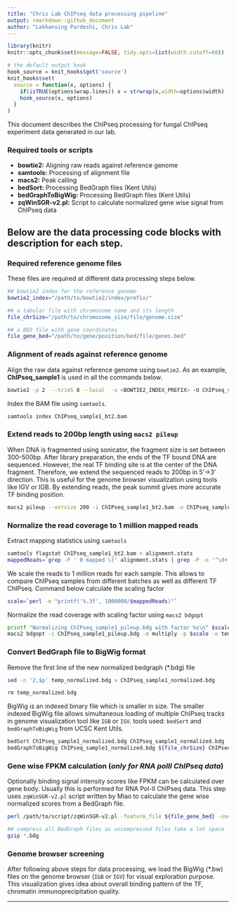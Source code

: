 ```yaml
---
title: "Chris Lab ChIPseq data processing pipeline"
output: rmarkdown::github_document
author: "Lakhansing Pardeshi, Chris Lab"
---
```


<!--
library(rmarkdown)
setwd("E:/Chris_UM/Analysis/19_ChIPMix_process/documentation")
rmarkdown::render(input = "CL_ChIPseq_pipeline.rmd", output_format = "pdf_document")
rmarkdown::render(input = "CL_ChIPseq_pipeline.rmd", output_format = "word_document")
-->

```r
library(knitr)
knitr::opts_chunk$set(message=FALSE, tidy.opts=list(width.cutoff=60))

# the default output hook
hook_source = knit_hooks$get('source')
knit_hooks$set(
  source = function(x, options) {
    if(isTRUE(options$wrap.lines)) x = strwrap(x,width=options$width)
    hook_source(x, options)
  }
)

```

This document describes the ChIPseq processing for fungal ChIPseq experiment data generated
in our lab.

### Required tools or scripts
- **bowtie2:** Aligning raw reads against reference genome
- **samtools:** Processing of alignment file
- **macs2:** Peak calling
- **bedSort:** Processing BedGraph files (Kent Utils)
- **bedGraphToBigWig:** Processing BedGraph files (Kent Utils)
- **zqWinSGR-v2.pl:** Script to calculate normalized gene wise signal from ChIPseq data

## Below are the data processing code blocks with description for each step.

### Required reference genome files
These files are required at different data processing steps below.
```bash
## bowtie2 index for the reference genome
bowtie2_index="/path/to/bowtie2/index/prefix/"

## a tabular file with chromosome name and its length
file_chrSize="/path/to/chromosome_size/file/genome.size"

## a BED file with gene coordinates
file_gene_bed="/path/to/gene/position/bed/file/genes.bed"
```


### Alignment of reads against reference genome
Align the raw data against reference genome using `bowtie2`. As an example, **ChIPseq_sample1**
is used in all the commands below.
```bash
bowtie2 -p 2  --trim5 8 --local  -x <BOWTIE2_INDEX_PREFIX> -U ChIPseq_sample1_R1.fastq.gz | samtools view -bS - | samtools sort  -O bam -o ChIPseq_sample1_bt2.bam
```

Index the BAM file using `samtools`.
```bash
samtools index ChIPseq_sample1_bt2.bam
```


### Extend reads to 200bp length using `macs2 pileup`
When DNA is fragmented using sonicator, the fragment size is set between 300-500bp.
After library preparation, the ends of the TF bound DNA are sequenced. However,
the real TF binding site is at the center of the DNA fragment. Therefore, we extend
the sequenced reads to 200bp in 5'->3' direction. This is useful for the genome browser
visualization using tools like IGV or IGB. By extending reads, the peak summit gives
more accurate TF binding position.
```bash
macs2 pileup --extsize 200 -i ChIPseq_sample1_bt2.bam -o ChIPseq_sample1_pileup.bdg
```


### Normalize the read coverage to 1 million mapped reads
Extract mapping statistics using `samtools`
```bash
samtools flagstat ChIPseq_sample1_bt2.bam > alignment.stats
mappedReads=`grep -P ' 0 mapped \(' alignment.stats | grep -P -o '^\d+'`
```

We scale the reads to 1 million reads for each sample. This allows to compare ChIPseq samples
from different batches as well as different TF ChIPseq. Command below calculate the scaling factor
```bash
scale=`perl -e "printf('%.3f', 1000000/$mappedReads)"`
```

Normalize the read coverage with scaling factor using `macs2 bdgopt`
```bash
printf "Normalizing ChIPseq_sample1_pileup.bdg with factor %s\n" $scale
macs2 bdgopt -i ChIPseq_sample1_pileup.bdg -m multiply -p $scale -o temp_normalized.bdg
```


### Convert BedGraph file to BigWig format
Remove the first line of the new normalized bedgraph (*.bdg) file
```bash
sed -n '2,$p' temp_normalized.bdg > ChIPseq_sample1_normalized.bdg

rm temp_normalized.bdg
```


BigWig is an indexed binary file which is
smaller in size. The smaller indexed BigWig file allows simultaneous loading of multiple
ChIPseq tracks in genome visualization tool like `IGB` or `IGV`.
tools used: `bedSort` and `bedGraphToBigWig` from UCSC Kent Utils.
```bash
bedSort ChIPseq_sample1_normalized.bdg ChIPseq_sample1_normalized.bdg
bedGraphToBigWig ChIPseq_sample1_normalized.bdg ${file_chrSize} ChIPseq_sample1_normalized.bw
```


### Gene wise FPKM calculation (*only for RNA polII ChIPseq data*)
Optionally binding signal intensity scores like FPKM can be calculated over gene body.
Usually this is performed for RNA Pol-II ChIPseq data. This step uses `zqWinSGR-v2.pl` script
written by Miao to calculate the gene wise normalized scores from a BedGraph file.
```bash
perl /path/to/script/zqWinSGR-v2.pl -feature_file ${file_gene_bed} -socre_file ChIPseq_sample1_normalized.bdg -chrom_column 1 -start_column 2 -end_column 3  -direction_column 6 -bin_count 1 -output_folder $PWD -outout_name ChIPseq_sample1_polii_expr.tab

## compress all BedGraph files as uncompressed files take a lot space
gzip *.bdg
```


### Genome browser screening
After following above steps for data processing, we load the BigWig (*.bw) files on
the genome browser (`IGB` or `IGV`) for visual exploration purpose. This visualization gives
idea about overall binding pattern of the TF, chromatin immunoprecipitation quality.

***
&nbsp;
&nbsp;



